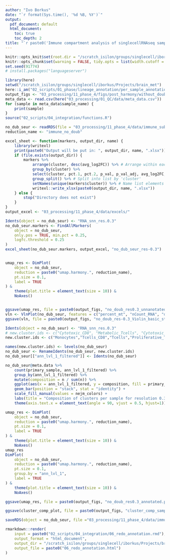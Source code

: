```yaml
---
author: "Ivo Borkus"
date: "`r format(Sys.time(), '%d %B, %Y')`"
output:  
  pdf_document: default
  html_document:
    toc: true
    toc_depth: 2
title: "`r paste0('Immune compartment analysis of singlecellRNAseq samples')`"
---
```


```r
knitr::opts_knit$set(root.dir = "/scratch_isilon/groups/singlecell/iborkus/Projects/brain_met") # nolint
knitr::opts_chunk$set(warning = FALSE, tidy.opts = list(width.cutoff = 60), tidy = FALSE) # nolint
set.seed(91774)
# install.packages("languageserver")
```

```R
library(here)
setwd("/scratch_isilon/groups/singlecell/iborkus/Projects/brain_met")
here::i_am("02_scripts/01_phase/lineage_annotation/per_sample_annotation.rmd")
output_figs <- "03_processing/11_phase_4/figs/post_harmony/without_doubs/batch_job/"
meta_data <- read.csv(here("03_processing/01_QC/data/meta_data.csv"))
for (sample in meta_data$sample_name) {
    print(sample)
}
source("02_scripts/04_integration/functions.R")
```

```R
no_dub_seur <- readRDS(file = "03_processing/11_phase_4/data/immune_subset_without_doubs.rds")
reduction_name <- "immune_no_doub"
```

```R
excel_sheet <- function(markers, output_dir, name) {
    library(writexl)
    print(paste0("Output will be put in: ", output_dir, name, ".xlsx"))
    if (file.exists(output_dir)) {
        markers %>%
            arrange(cluster, desc(avg_log2FC)) %>% # Arrange within each cluster
            group_by(cluster) %>%
            select(cluster, pct.1, pct.2, p_val, p_val_adj, avg_log2FC, gene) %>%
            group_split() %>% # Split into list by 'cluster'
            setNames(unique(markers$cluster)) %>% # Name list elements
            writexl::write_xlsx(paste0(output_dir, name, ".xlsx"))
    } else {
        stop("Directory does not exist")
    }
}
output_excel <- "03_processing/11_phase_4/data/excels/"
```

```R
Idents(object = no_dub_seur) <- "RNA_snn_res.0.3"
no_dub_seur.markers <- FindAllMarkers(
    object = no_dub_seur,
    only.pos = TRUE, min.pct = 0.25,
    logfc.threshold = 0.25
)
excel_sheet(no_dub_seur.markers, output_excel, "no_dub_seur_res-0.3")


umap_res <- DimPlot(
    object = no_dub_seur,
    reduction = paste0("umap.harmony.", reduction_name),
    pt.size = 0.1,
    label = TRUE
) &
    theme(plot.title = element_text(size = 10)) &
    NoAxes()


ggsave(umap_res, file = paste0(output_figs, "no_doub_res0.3_unnanotated.png"))
vln <- VlnPlot(no_dub_seur, features = c("percent_mt", "nCount_RNA", "doublet.score", "nFeature_RNA"), ncol = 2, pt.size = 0.1)
ggsave(vln, file = paste0(output_figs, "no_doub_res-0.3_Violin_basic_stats_annotated.png"))


```


```R
Idents(object = no_dub_seur) <- "RNA_snn_res.0.3"
# new.cluster.ids <- c("Cytotoxic_CD8", "Metabolic_Tcells", "Cytotoxic_CD8", "Macrophages", "Naive_Tcells", "Proliferative_1", "CD4_CD8_mix", "Tregs", "Proliferative_CD8", "Monocytes","Myeloid","DCs", "Proliferating_Tregs","Microglia","Macrophages","Bad_quality","PlasmaCells","B cells","pDCs")
new.cluster.ids <- c("Monocytes","Tcells_CD8","Tcells","Proliferative_T-1","Tcells_Naive","Tregs","Proliferative_T-2","DCs","Microglia","Bad-quality","PlasmaCells","Bcells","pDCs","DCs")

names(new.cluster.ids) <- levels(no_dub_seur)
no_dub_seur <- RenameIdents(no_dub_seur, new.cluster.ids)
no_dub_seur[["ann_lvl_1_filtered"]] <- Idents(no_dub_seur)

no_dub_seur@meta.data %>%
    count(primary_sample, ann_lvl_1_filtered) %>%
    group_by(ann_lvl_1_filtered) %>%
    mutate(composition = n / sum(n)) %>%
    ggplot(aes(x = ann_lvl_1_filtered, y = composition, fill = primary_sample)) +
    geom_bar(position = "stack", stat = "identity") +
    scale_fill_manual(values = nejm_colors) +
    labs(title = "Composition of clusters per sample for resolution 0.3 post harmony") +
    theme(axis.text.x = element_text(angle = 90, vjust = 0.5, hjust=1)) -> cluster_comp_plot

umap_res <- DimPlot(
    object = no_dub_seur,
    reduction = paste0("umap.harmony.", reduction_name),
    pt.size = 0.1,
    label = TRUE
) &
    theme(plot.title = element_text(size = 10)) &
    NoAxes()
umap_res    
DimPlot(
    object = no_dub_seur,
    reduction = paste0("umap.harmony.", reduction_name),
    pt.size = 0.1,
    group.by = "ann_lvl_1",
    label = TRUE
) &
    theme(plot.title = element_text(size = 10)) &
    NoAxes()

ggsave(umap_res, file = paste0(output_figs, "no_doub_res0.3_annotated.png"))

ggsave(cluster_comp_plot, file = paste0(output_figs, "cluster_comp_sample_post_annotated.png"))
```

```R
saveRDS(object = no_dub_seur, file ="03_processing/11_phase_4/data/immune_subset_without_doubs_annotated.rds")
```
```R
rmarkdown::render(
    input = paste0("02_scripts/04_integration/06_redo_annotation.rmd"),
    output_format = "html_document",
    output_dir = "/scratch_isilon/groups/singlecell/iborkus/Projects/brain_met/02_scripts/knits",
    output_file = paste0("06_redo_annotation.html")
)


```